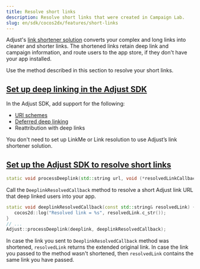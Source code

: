 ```yaml
---
title: Resolve short links
description: Resolve short links that were created in Campaign Lab.
slug: en/sdk/cocos2dx/features/short-links
---
```


Adjust's [link shortener solution](https://help.adjust.com/en/article/short-branded-links) converts your complex and long links into cleaner and shorter links. The shortened links retain deep link and campaign information, and route users to the app store, if they don't have your app installed.

Use the method described in this section to resolve your short links.

## [Set up deep linking in the Adjust SDK](set-up-deep-linking-in-the-adjust-sdk)

In the Adjust SDK, add support for the following:

-  [URI schemes](/en/sdk/cocos2dx/features/deep-links)
-  [Deferred deep linking](/en/sdk/cocos2dx/features/deep-links#deferred-deep-linking)
-  Reattribution with deep links

<Callout type="note">

You don't need to set up LinkMe or Link resolution to use Adjust’s link shortener solution.

</Callout>

## [Set up the Adjust SDK to resolve short links](set-up-the-adjust-sdk-to-resolve-short-links)

<CodeBlock title="Method signature">

```cpp
static void processDeeplink(std::string url, void (*resolvedLinkCallback)(std::string resolvedLink));
```

</CodeBlock>

Call the `DeeplinkResolvedCallback` method to resolve a short Adjust link URL that deep linked users into your app.

```cpp
static void deeplinkResolvedCallback(const std::string& resolvedLink) {
   cocos2d::log("Resolved link = %s", resolvedLink.c_str());
}
// ...
Adjust::processDeeplink(deeplink, deeplinkResolvedCallback);
```

In case the link you sent to `DeeplinkResolvedCallback` method was shortened, `resolvedLink` returns the extended original link. In case the link you passed to the method wasn't shortened, then `resolvedLink` contains the same link you have passed.
